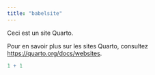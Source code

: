 ```yaml
---
title: "babelsite"
---
```


Ceci est un site Quarto.

Pour en savoir plus sur les sites Quarto, consultez <https://quarto.org/docs/websites>.

```r
1 + 1
```
